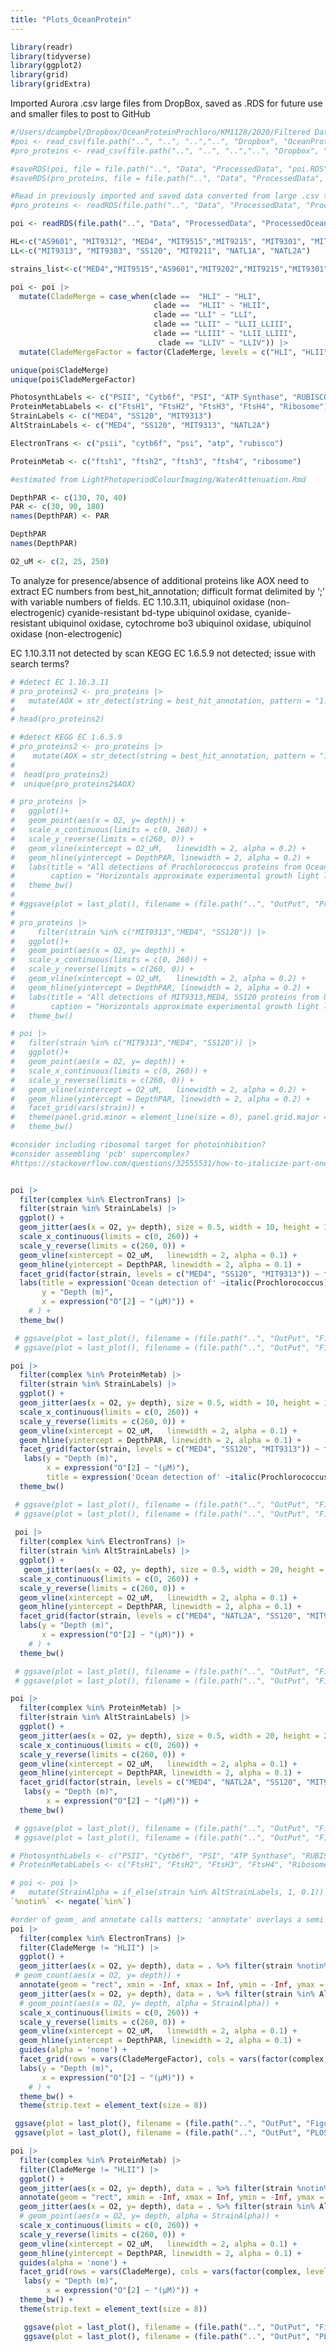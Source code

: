 ```yaml
---
title: "Plots_OceanProtein"
---
```

```r
library(readr)
library(tidyverse)
library(ggplot2)
library(grid)
library(gridExtra)
```

Imported Aurora .csv large files from DropBox, saved as .RDS for future use and smaller files to post to GitHub
```r
#/Users/dcampbel/Dropbox/OceanProteinProchloro/KM1128/2020/Filtered Datasets
#poi <- read_csv(file.path("..", "..", "..","..", "Dropbox", "OceanProteinProchloro", "KM1128", "2020", "Filtered_Datasets", "poi.csv"))
#pro_proteins <- read_csv(file.path("..", "..", "..","..", "Dropbox", "OceanProteinProchloro", "KM1128", "2020", "Filtered_Datasets", "pro_proteins.csv"))

#saveRDS(poi, file = file.path("..", "Data", "ProcessedData", "poi.RDS"))
#saveRDS(pro_proteins, file = file.path("..", "Data", "ProcessedData", "pro_proteins.RDS"))

#Read in previously imported and saved data converted from large .csv to smaller .RDS
#pro_proteins <- readRDS(file.path("..", "Data", "ProcessedData", "ProcessedOceanProtein", "pro_proteins.RDS"))

poi <- readRDS(file.path("..", "Data", "ProcessedData", "ProcessedOceanProtein", "poi.RDS"))

```

```r
HL<-c("AS9601", "MIT9312", "MED4", "MIT9515","MIT9215", "MIT9301", "MIT9202")
LL<-c("MIT9313", "MIT9303", "SS120", "MIT9211", "NATL1A", "NATL2A")

strains_list<-c("MED4","MIT9515","AS9601","MIT9202","MIT9215","MIT9301","MIT9312","NATL1A","NATL2A", "MIT9211","SS120","MIT9303","MIT9313")
```


```r
poi <- poi |>
  mutate(CladeMerge = case_when(clade ==  "HLI" ~ "HLI",
                                clade ==  "HLII" ~ "HLII",
                                clade == "LLI" ~ "LLI",
                                clade == "LLII" ~ "LLII_LLIII",
                                clade == "LLIII" ~ "LLII_LLIII",
                                 clade == "LLIV" ~ "LLIV")) |>
  mutate(CladeMergeFactor = factor(CladeMerge, levels = c("HLI", "HLII", "LLI", "LLII_LLIII", "LLIV")))

unique(poi$CladeMerge)
unique(poi$CladeMergeFactor)
```


```r
PhotosynthLabels <- c("PSII", "Cytb6f", "PSI", "ATP Synthase", "RUBISCO")
ProteinMetabLabels <- c("FtsH1", "FtsH2", "FtsH3", "FtsH4", "Ribosome")
StrainLabels <- c("MED4", "SS120", "MIT9313")
AltStrainLabels <- c("MED4", "SS120", "MIT9313", "NATL2A")

ElectronTrans <- c("psii", "cytb6f", "psi", "atp", "rubisco")

ProteinMetab <- c("ftsh1", "ftsh2", "ftsh3", "ftsh4", "ribosome")

```


```r
#estimated from LightPhotoperiodColourImaging/WaterAttenuation.Rmd

DepthPAR <- c(130, 70, 40)
PAR <- c(30, 90, 180)
names(DepthPAR) <- PAR

DepthPAR
names(DepthPAR)

O2_uM <- c(2, 25, 250)

```


To analyze for presence/absence of additional proteins like AOX need to extract EC numbers from best_hit_annotation; difficult format delimited by ';' with variable numbers of fields.
EC 1.10.3.11, ubiquinol oxidase (non-electrogenic) 	cyanide-resistant bd-type ubiquinol oxidase, cyanide-resistant ubiquinol oxidase, cytochrome bo3 ubiquinol oxidase, ubiquinol oxidase (non-electrogenic)

EC 1.10.3.11 not detected by scan
KEGG EC 1.6.5.9  not detected; issue with search terms?
```r
# #detect EC 1.10.3.11
# pro_proteins2 <- pro_proteins |>
#   mutate(AOX = str_detect(string = best_hit_annotation, pattern = "1.10.3.11"))
# 
# head(pro_proteins2)

# #detect KEGG EC 1.6.5.9  
# pro_proteins2 <- pro_proteins |>
#    mutate(AOX = str_detect(string = best_hit_annotation, pattern = "1.6.5.9"))
#  
#  head(pro_proteins2)
#  unique(pro_proteins2$AOX)
```

```r

# pro_proteins |>
#   ggplot()+
#   geom_point(aes(x = O2, y= depth)) +
#   scale_x_continuous(limits = c(0, 260)) +
#   scale_y_reverse(limits = c(260, 0)) +
#   geom_vline(xintercept = O2_uM,   linewidth = 2, alpha = 0.2) +
#   geom_hline(yintercept = DepthPAR, linewidth = 2, alpha = 0.2) +
#   labs(title = "All detections of Prochlorococcus proteins from OceanProteinPlots.Rmd, from pro_proteins",
#        caption = "Horizontals approximate experimental growth light levels; Verticals indicate experimental growth oxygen levels") +
#   theme_bw()
# 
# #ggsave(plot = last_plot(), filename = (file.path("..", "OutPut", "ProchloroAllProteinsDepthO2.png")))
# 
# pro_proteins |>
#     filter(strain %in% c("MIT9313","MED4", "SS120")) |>
#   ggplot()+
#   geom_point(aes(x = O2, y= depth)) +
#   scale_x_continuous(limits = c(0, 260)) +
#   scale_y_reverse(limits = c(260, 0)) +
#   geom_vline(xintercept = O2_uM,   linewidth = 2, alpha = 0.2) +
#   geom_hline(yintercept = DepthPAR, linewidth = 2, alpha = 0.2) +
#   labs(title = "All detections of MIT9313,MED4, SS120 proteins from OceanProteinPlots.Rmd, from pro_proteins",
#        caption = "Horizontals approximate experimental growth light levels; Verticals indicate experimental growth oxygen levels") +
#   theme_bw()

# poi |>
#   filter(strain %in% c("MIT9313","MED4", "SS120")) |>
#   ggplot()+
#   geom_point(aes(x = O2, y= depth)) +
#   scale_x_continuous(limits = c(0, 260)) +
#   scale_y_reverse(limits = c(260, 0)) +
#   geom_vline(xintercept = O2_uM,   linewidth = 2, alpha = 0.2) +
#   geom_hline(yintercept = DepthPAR, linewidth = 2, alpha = 0.2) +
#   facet_grid(vars(strain)) +
#   theme(panel.grid.minor = element_line(size = 0), panel.grid.major = element_line(size = 2)) +
#   theme_bw()

```


```r

#consider including ribosomal target for photoinhibition?
#consider assembling 'pcb' supercomplex?
#https://stackoverflow.com/questions/32555531/how-to-italicize-part-one-or-two-words-of-an-axis-title


poi |>
  filter(complex %in% ElectronTrans) |>
  filter(strain %in% StrainLabels) |>
  ggplot() +
  geom_jitter(aes(x = O2, y= depth), size = 0.5, width = 10, height = 10) +
  scale_x_continuous(limits = c(0, 260)) +
  scale_y_reverse(limits = c(260, 0)) +
  geom_vline(xintercept = O2_uM,   linewidth = 2, alpha = 0.1) +
  geom_hline(yintercept = DepthPAR, linewidth = 2, alpha = 0.1) +
  facet_grid(factor(strain, levels = c("MED4", "SS120", "MIT9313")) ~ factor(complex, levels = c("psii", "cytb6f", "psi","atp",  "rubisco"), labels = PhotosynthLabels)) +
  labs(title = expression('Ocean detection of' ~italic(Prochlorococcus)~ 'photosynthesis complexes'),
       y = "Depth (m)",
       x = expression("O"[2] ~ "(µM)")) +
    # ) +
  theme_bw()

 # ggsave(plot = last_plot(), filename = (file.path("..", "OutPut", "Figures", "ProchloroPhotosynthDepthO2.png")))
 # ggsave(plot = last_plot(), filename = (file.path("..", "OutPut", "Figures", "ProchloroPhotosynthDepthO2.tiff")))

poi |>
  filter(complex %in% ProteinMetab) |>
  filter(strain %in% StrainLabels) |>
  ggplot() +
  geom_jitter(aes(x = O2, y= depth), size = 0.5, width = 10, height = 10) +
  scale_x_continuous(limits = c(0, 260)) +
  scale_y_reverse(limits = c(260, 0)) +
  geom_vline(xintercept = O2_uM,   linewidth = 2, alpha = 0.1) +
  geom_hline(yintercept = DepthPAR, linewidth = 2, alpha = 0.1) +
  facet_grid(factor(strain, levels = c("MED4", "SS120", "MIT9313")) ~ factor(complex, levels = c("ftsh1", "ftsh2", "ftsh3", "ftsh4", "ribosome"), labels = ProteinMetabLabels)) +
   labs(y = "Depth (m)",
        x = expression("O"[2] ~ "(µM)"),
        title = expression('Ocean detection of' ~italic(Prochlorococcus)~ 'protein metabolism complexes')) +
  theme_bw()

 # ggsave(plot = last_plot(), filename = (file.path("..", "OutPut", "Figures", "ProchloroProteinMetabDepthO2.png")))
 # ggsave(plot = last_plot(), filename = (file.path("..", "OutPut", "Figures", "ProchloroProteinMetabDepthO2.tiff")))
 
 poi |>
  filter(complex %in% ElectronTrans) |>
  filter(strain %in% AltStrainLabels) |>
  ggplot() +
   geom_jitter(aes(x = O2, y= depth), size = 0.5, width = 20, height = 20) +
  scale_x_continuous(limits = c(0, 260)) +
  scale_y_reverse(limits = c(260, 0)) +
  geom_vline(xintercept = O2_uM,   linewidth = 2, alpha = 0.1) +
  geom_hline(yintercept = DepthPAR, linewidth = 2, alpha = 0.1) +
  facet_grid(factor(strain, levels = c("MED4", "NATL2A", "SS120", "MIT9313")) ~ factor(complex, levels = c("psii", "cytb6f", "psi",  "atp", "rubisco"), labels = PhotosynthLabels)) +
  labs(y = "Depth (m)",
       x = expression("O"[2] ~ "(µM)")) +
    # ) +
  theme_bw()

 # ggsave(plot = last_plot(), filename = (file.path("..", "OutPut", "Figures", "NATLProchloroPhotosynthDepthO2.png")))
 # ggsave(plot = last_plot(), filename = (file.path("..", "OutPut", "Figures", "NATLProchloroPhotosynthDepthO2.tiff")))

poi |>
  filter(complex %in% ProteinMetab) |>
  filter(strain %in% AltStrainLabels) |>
  ggplot() +
  geom_jitter(aes(x = O2, y= depth), size = 0.5, width = 20, height = 20) +
  scale_x_continuous(limits = c(0, 260)) +
  scale_y_reverse(limits = c(260, 0)) +
  geom_vline(xintercept = O2_uM,   linewidth = 2, alpha = 0.1) +
  geom_hline(yintercept = DepthPAR, linewidth = 2, alpha = 0.1) +
  facet_grid(factor(strain, levels = c("MED4", "NATL2A", "SS120", "MIT9313")) ~ factor(complex, levels = c("ftsh1", "ftsh2", "ftsh3", "ftsh4", "ribosome"), labels = ProteinMetabLabels)) +
   labs(y = "Depth (m)",
        x = expression("O"[2] ~ "(µM)")) +
  theme_bw()

 # ggsave(plot = last_plot(), filename = (file.path("..", "OutPut", "Figures", "NATLProchloroProteinMetabDepthO2.png")))
 # ggsave(plot = last_plot(), filename = (file.path("..", "OutPut", "Figures", "NATLProchloroProteinMetabDepthO2.tiff")))

```


```r
# PhotosynthLabels <- c("PSII", "Cytb6f", "PSI", "ATP Synthase", "RUBISCO")
# ProteinMetabLabels <- c("FtsH1", "FtsH2", "FtsH3", "FtsH4", "Ribosome")

# poi <- poi |>
#   mutate(StrainAlpha = if_else(strain %in% AltStrainLabels, 1, 0.1))
`%notin%` <- negate(`%in%`)

#order of geom_ and annotate calls matters; 'annotate' overlays a semi transparent box over the first layer of geom_
poi |>
  filter(complex %in% ElectronTrans) |>
  filter(CladeMerge != "HLII") |>
  ggplot() +
  geom_jitter(aes(x = O2, y= depth), data = . %>% filter(strain %notin% AltStrainLabels), size = 0.1, width = 15, height = 15) + #grey points not in AltStrainLabels
 # geom_count(aes(x = O2, y= depth)) +
  annotate(geom = "rect", xmin = -Inf, xmax = Inf, ymin = -Inf, ymax = Inf, alpha = 0.75, fill = "white") +
  geom_jitter(aes(x = O2, y= depth), data = . %>% filter(strain %in% AltStrainLabels), size = 0.1, width = 15, height = 15) + #black points in AltStrainLabels
  # geom_point(aes(x = O2, y= depth, alpha = StrainAlpha)) +
  scale_x_continuous(limits = c(0, 260)) +
  scale_y_reverse(limits = c(260, 0)) +
  geom_vline(xintercept = O2_uM,   linewidth = 2, alpha = 0.1) +
  geom_hline(yintercept = DepthPAR, linewidth = 2, alpha = 0.1) +
  guides(alpha = 'none') +
  facet_grid(rows = vars(CladeMergeFactor), cols = vars(factor(complex, levels = c("psii", "cytb6f", "psi", "atp", "rubisco"), labels = PhotosynthLabels))) +
  labs(y = "Depth (m)",
       x = expression("O"[2] ~ "(µM)")) +
    # ) +
  theme_bw() +
  theme(strip.text = element_text(size = 8))

 ggsave(plot = last_plot(), filename = (file.path("..", "OutPut", "Figures", "CladeProchloroPhotosynthDepthO2.png")))
 ggsave(plot = last_plot(), filename = (file.path("..", "OutPut", "PLOSRound2", "Fig2.tiff")))

poi |>
  filter(complex %in% ProteinMetab) |>
  filter(CladeMerge != "HLII") |>
  ggplot() +
  geom_jitter(aes(x = O2, y= depth), data = . %>% filter(strain %notin% AltStrainLabels), size = 0.1, width = 15, height = 15) +
  annotate(geom = "rect", xmin = -Inf, xmax = Inf, ymin = -Inf, ymax = Inf, alpha = 0.75, fill = "white") +
  geom_jitter(aes(x = O2, y= depth), data = . %>% filter(strain %in% AltStrainLabels), size = 0.1, width = 15, height = 15) +
  # geom_point(aes(x = O2, y= depth, alpha = StrainAlpha)) +
  scale_x_continuous(limits = c(0, 260)) +
  scale_y_reverse(limits = c(260, 0)) +
  geom_vline(xintercept = O2_uM,   linewidth = 2, alpha = 0.1) +
  geom_hline(yintercept = DepthPAR, linewidth = 2, alpha = 0.1) +
  guides(alpha = 'none') +
  facet_grid(rows = vars(CladeMerge), cols = vars(factor(complex, levels = c("ftsh1", "ftsh2", "ftsh3", "ftsh4", "ribosome"), labels = ProteinMetabLabels))) +
   labs(y = "Depth (m)",
        x = expression("O"[2] ~ "(µM)")) +
  theme_bw() +
  theme(strip.text = element_text(size = 8))

   ggsave(plot = last_plot(), filename = (file.path("..", "OutPut", "Figures", "CladeProchloroProteinMetabDepthO2.png")))
   ggsave(plot = last_plot(), filename = (file.path("..", "OutPut", "PLOSRound2", "Fig10.tiff")))

```

